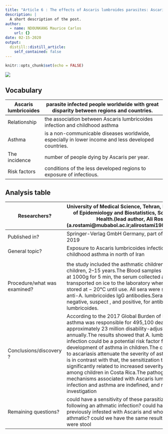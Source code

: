 ```yaml
---
title: "Article 6 : The effects of Ascaris lumbroides parasites: Ascaris lumbricoides infection and risk of childhood asthma"
description: |
  A short description of the post.
author:
  - name: NDOUNKANG Maurice Carlos
    url: {}
date: 02-15-2020
output:
  distill::distill_article:
    self_contained: false
---
```


```r
knitr::opts_chunk$set(echo = FALSE)
```
![](image/hqdefault.jpg)


## Vocabulary

|Ascaris lumbricoides                               | parasite infected people worldwide with great disparity between regions and countries.                                                                                                                           |
| -------------------------- | ------------------------------------------------------------------------------------------------------------------------------------------------------- |
|Relationship                                       | the association between Ascaris lumbricoides infection and childhood asthma                                                                                                                                |
|Asthma                                             |is a non-communicable diseases worldwide, especially in lower income and less developed countries.                                                                                                                                                      |
| The incidence                                     | number of people dying by Ascaris  per year.                                                                                                                                                                           |
| Risk factors                                  | conditions of the less developed regions to exposure of infectious.                                                                                                                               |
## Analysis table
                                                                                                                                                            
| Researchers?                 | University of Medical Science, Tehran, Iran;  Department of Epidemiology and Biostatistics, School of Public Health.(lead author, Ali Rostami (a.rostami@mubabol.ac.ir;alirostami1984@gmail.com)).                                                                                                                                                                                                                                                                                                                                                                                      |
| ---------------------------- | ------------------------------------------------------------------------------------------------------------------------------------------------------------------------------------------------------------------------------------------------------------------------------------------------------------------------------------------------------------------------------------------------------------------------------------------------------------------------------------------------------------------------------------------------------------------------------------------------------------------------------------------------------- |
| Published in?                                    | Springer-Verlag GmbH Germany, part of Springer Nature 2019                                                                                                                                                                                                                                                                         |
| General topic?                                   | Exposure to Ascaris lumbricoides infection and risk of childhood asthma in north of Iran
                                                                                                                                                                                                                                                                                                                                                                                           |
| Procedure/what was examined?                    | the study included the asthmatic children and healthy children, 2–15 years.The Blood samples were centrifuged at 1000g for 5 min, the serum collected and then transported on ice to the laboratory where they were stored at − 20°C until use. All sera were screened for anti-A. lumbricoides IgG antibodies.Sera who considered negative, suspect , and positive, for antibodies to A. lumbricoides.                                                                                                                                                                                                                                                                                                                                                                                                                                                                                                   |
| Conclusions/discovery ?                         |According to the 2017 Global Burden of Disease Study, asthma was responsible for 495,100 deaths and approximately 23 million disability-adjusted life-years annually.The results showed that A. lumbricoides infection could be a potential risk factor for the development of asthma in children.The chronic exposures to ascariasis attenuate the severity of asthma; This result is in contrast with that, the sensitization to Ascaris was significantly related to increased severity of asthma among children in Costa Rica.The pathogenic mechanisms associated with Ascaris lumbricoides infection and asthma are indefined, and require further investigation                                                                                                                                                                                                                                                                                                                                                                                                                                                                                                                                                                                                                                     |
| Remaining questions?                | could  have a sensitivity of these parasitized children following an athmatic infection? could have children of previously infested with Ascaris and who have been hated athmatic? could we have the same results if the samples were stool                                                                                                                                                                                                                                                                                                                                                                                                                                                                                                                                     |
